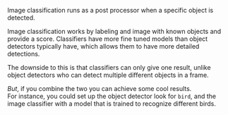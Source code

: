 
Image classification runs as a <Link href="/docs/documentation/configuration#post-processors">post processor</Link> when a specific object is detected.

Image classification works by labeling and image with known objects and provide a score.
Classifiers have more fine tuned models than object detectors typically have, which allows them to have more detailed detections.

The downside to this is that classifiers can only give one result, unlike object detectors who can detect multiple different objects in a frame.

_But_, if you combine the two you can achieve some cool results.<br />
For instance, you could set up the object detector look for `bird`, and the image classifier with a model that is trained to recognize different birds.
